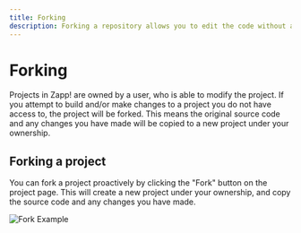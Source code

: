 ```yaml
---
title: Forking
description: Forking a repository allows you to edit the code without affecting the original repository.
---
```


# Forking

Projects in Zapp! are owned by a user, who is able to modify the project. If you attempt to build 
and/or make changes to a project you do not have access to, the project will be forked. This means
the original source code and any changes you have made will be copied to a new project under your
ownership.

## Forking a project

You can fork a project proactively by clicking the "Fork" button on the project page. This will
create a new project under your ownership, and copy the source code and any changes you have made.

![Fork Example](/assets/fork-example.gif)
